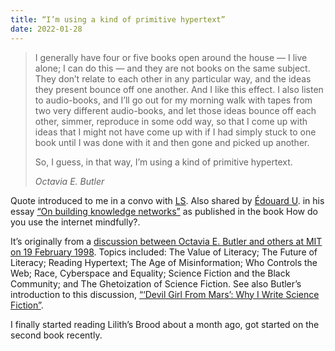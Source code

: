 ```yaml
---
title: “I’m using a kind of primitive hypertext”
date: 2022-01-28
---
```


> I generally have four or five books open around the house — I live alone; I can do this — and they are not books on the same subject. They don’t relate to each other in any particular way, and the ideas they present bounce off one another. And I like this effect. I also listen to audio-books, and I’ll go out for my morning walk with tapes from two very different audio-books, and let those ideas bounce off each other, simmer, reproduce in some odd way, so that I come up with ideas that I might not have come up with if I had simply stuck to one book until I was done with it and then gone and picked up another.
> 
> So, I guess, in that way, I’m using a kind of primitive hypertext.  
> 
> _Octavia E. Butler_

Quote introduced to me in a convo with [LS](#). Also shared by [Édouard U](#). in his essay [“On building knowledge networks”](#) as published in the book How do you use the internet mindfully?.

It’s originally from a [discussion between Octavia E. Butler and others at MIT on 19 February 1998](#). Topics included: The Value of Literacy; The Future of Literacy; Reading Hypertext; The Age of Misinformation; Who Controls the Web; Race, Cyberspace and Equality; Science Fiction and the Black Community; and The Ghetoization of Science Fiction. See also Butler’s introduction to this discussion, [“‘Devil Girl From Mars’: Why I Write Science Fiction”](#).

I finally started reading Lilith’s Brood about a month ago, got started on the second book recently.